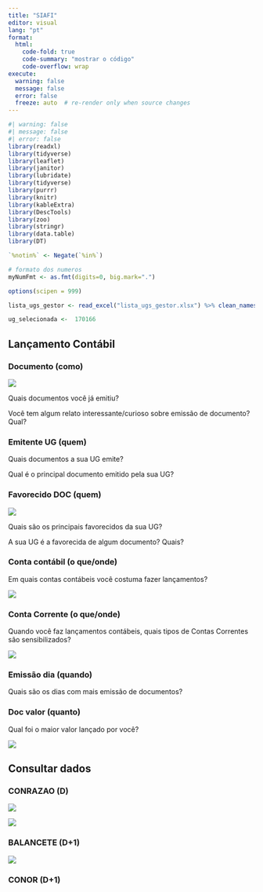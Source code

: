 ```yaml
---
title: "SIAFI"
editor: visual
lang: "pt"
format:
  html:
    code-fold: true
    code-summary: "mostrar o código"
    code-overflow: wrap
execute:
  warning: false
  message: false
  error: false
  freeze: auto  # re-render only when source changes 
---
```


```r
#| warning: false
#| message: false
#| error: false
library(readxl)
library(tidyverse)
library(leaflet)
library(janitor)
library(lubridate)
library(tidyverse)
library(purrr)
library(knitr)
library(kableExtra)
library(DescTools)
library(zoo)
library(stringr)
library(data.table)
library(DT)
```

```r
`%notin%` <- Negate(`%in%`)

# formato dos numeros
myNumFmt <- as.fmt(digits=0, big.mark=".")

options(scipen = 999)
```

```r
lista_ugs_gestor <- read_excel("lista_ugs_gestor.xlsx") %>% clean_names()
```

```r
ug_selecionada <-  170166
```

## Lançamento Contábil

### Documento (como)

![](images/contagem_docs.png)

Quais documentos você já emitiu?

Você tem algum relato interessante/curioso sobre emissão de documento? Qual?

### Emitente UG (quem)

Quais documentos a sua UG emite?

Qual é o principal documento emitido pela sua UG?

### Favorecido DOC (quem)

![](images/tipo_doc.png)

Quais são os principais favorecidos da sua UG?

A sua UG é a favorecida de algum documento? Quais?

### Conta contábil (o que/onde)


Em quais contas contábeis você costuma fazer lançamentos?

![](images/conconta.png)

### Conta Corrente (o que/onde)

Quando você faz lançamentos contábeis, quais tipos de Contas Correntes são sensibilizados?

![](images/conindcont.png)

### Emissão dia (quando)

Quais são os dias com mais emissão de documentos?



### Doc valor (quanto)

Qual foi o maior valor lançado por você?

![](images/ob_codiv.png)

## Consultar dados



### CONRAZAO (D)

![](images/conrazao.png)

![](images/conrazao_nc_30_01.png)

### BALANCETE (D+1)

![](images/balancete.png)

### CONOR (D+1)

### 
